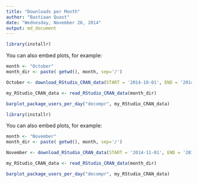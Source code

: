 ```yaml
---
title: "Downloads per Month"
author: "Bastiaan Quast"
date: "Wednesday, November 26, 2014"
output: md_document
---
```



```r
library(installr)
```

You can also embed plots, for example:

```r
month <- "October"
month_dir <- paste( getwd(), month, sep='/')
```

```r
October <- download_RStudio_CRAN_data(START = '2014-10-01', END = '2014-10-31', log_folder = month_dir )
```

```r
my_RStudio_CRAN_data <- read_RStudio_CRAN_data(month_dir)
```

```r
barplot_package_users_per_day("decompr", my_RStudio_CRAN_data)
```

```r
library(installr)
```

You can also embed plots, for example:

```r
month <- "November"
month_dir <- paste( getwd(), month, sep='/')
```

```r
November <- download_RStudio_CRAN_data(START = '2014-11-01', END = '2014-11-30', log_folder = month_dir )
```

```r
my_RStudio_CRAN_data <- read_RStudio_CRAN_data(month_dir)
```

```r
barplot_package_users_per_day("decompr", my_RStudio_CRAN_data)
```